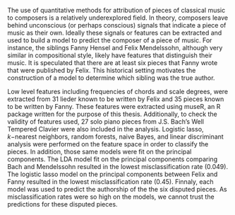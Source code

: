 

The use of quantitative methods for attribution of pieces of classical music to composers is a relatively underexplored field. In theory, composers leave behind unconscious (or perhaps conscious) signals that indicate a piece of music as their own. Ideally these signals or features can be extracted and used to build a model to predict the composer of a piece of music. For instance, the siblings Fanny Hensel and Felix Mendelssohn, although very similar in compositional style, likely have features that distinguish their music. It is speculated that there are at least six pieces that Fanny wrote that were published by Felix. This historical setting motivates the construction of a model to determine which sibling was the true author.  

Low level features including frequencies of chords and scale degrees, were extracted from 31 lieder known to be written by Felix and 35 pieces known to be written by Fanny. These features were extracted using museR, an R package written for the purpose of this thesis. Additionally, to check the validity of features used, 27 solo piano pieces from J.S. Bach's Well Tempered Clavier were also included in the analysis. Logistic lasso, $k-$nearest neighbors, random forests, naive Bayes, and linear discriminant analysis were performed on the feature space in order to classify the pieces. In addition, those same models were fit on the principal components. The LDA model fit on the principal components comparing Bach and Mendelssohn resulted in the lowest misclassification rate (0.049). The logistic lasso model on the principal components between Felix and Fanny resulted in the lowest misclassification rate (0.45).  Finnaly, each model was used to predict the authorship of the the six disputed pieces. As misclassification rates were so high on the models, we cannot trust the predictions for these disputed pieces. 


